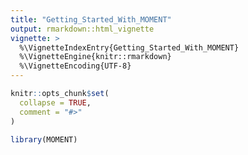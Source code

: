```yaml
---
title: "Getting_Started_With_MOMENT"
output: rmarkdown::html_vignette
vignette: >
  %\VignetteIndexEntry{Getting_Started_With_MOMENT}
  %\VignetteEngine{knitr::rmarkdown}
  %\VignetteEncoding{UTF-8}
---
```


```r
knitr::opts_chunk$set(
  collapse = TRUE,
  comment = "#>"
)
```

```r
library(MOMENT)
```
